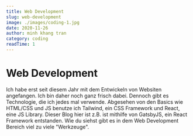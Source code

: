 ```yaml
---
title: Web Development
slug: web-development
image: ./images/coding-1.jpg
date: 2020-11-26
author: minh khang tran
category: coding
readTime: 1
---
```



<h1 className="post-title">Web Development</h1>

<div>


<p>


Ich habe erst seit diesem Jahr mit dem Entwickeln von Websiten angefangen. Ich bin daher noch ganz frisch dabei. Dennoch gibt es Technologie, die ich jedes mal verwende. Abgesehen von den Basics wie HTML/CSS und JS benutze ich Tailwind, ein CSS Framework und React, eine JS Library. Dieser Blog hier ist z.B. ist mithilfe von GatsbyJS, ein React Framework entstanden. Wie du siehst gibt es in dem Web Development Bereich viel zu viele "Werkzeuge".

</p>


</div>

